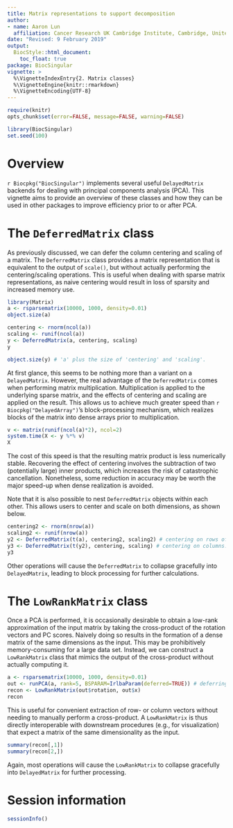 ```yaml
---
title: Matrix representations to support decomposition 
author: 
- name: Aaron Lun
  affiliation: Cancer Research UK Cambridge Institute, Cambridge, United Kingdom
date: "Revised: 9 February 2019"
output:
  BiocStyle::html_document:
    toc_float: true
package: BiocSingular 
vignette: >
  %\VignetteIndexEntry{2. Matrix classes}
  %\VignetteEngine{knitr::rmarkdown}
  %\VignetteEncoding{UTF-8}    
---
```


```r
require(knitr)
opts_chunk$set(error=FALSE, message=FALSE, warning=FALSE)
```

```r
library(BiocSingular)
set.seed(100)
```

# Overview

`r Biocpkg("BiocSingular")` implements several useful `DelayedMatrix` backends for dealing with principal components analysis (PCA).
This vignette aims to provide an overview of these classes and how they can be used in other packages to improve efficiency prior to or after PCA.

# The `DeferredMatrix` class

As previously discussed, we can defer the column centering and scaling of a matrix.
The `DeferredMatrix` class provides a matrix representation that is equivalent to the output of `scale()`, but without actually performing the centering/scaling operations.
This is useful when dealing with sparse matrix representations, as naive centering would result in loss of sparsity and increased memory use.

```r
library(Matrix)
a <- rsparsematrix(10000, 1000, density=0.01)
object.size(a)

centering <- rnorm(ncol(a))
scaling <- runif(ncol(a))
y <- DeferredMatrix(a, centering, scaling)
y

object.size(y) # 'a' plus the size of 'centering' and 'scaling'.
```

At first glance, this seems to be nothing more than a variant on a `DelayedMatrix`.
However, the real advantage of the `DeferredMatrix` comes when performing matrix multiplication.
Multiplication is applied to the underlying sparse matrix, and the effects of centering and scaling are applied on the result.
This allows us to achieve much greater speed than `r Biocpkg("DelayedArray")`'s block-processing mechanism, 
which realizes blocks of the matrix into dense arrays prior to multiplication.

```r
v <- matrix(runif(ncol(a)*2), ncol=2)
system.time(X <- y %*% v)
X    
```

The cost of this speed is that the resulting matrix product is less numerically stable.
Recovering the effect of centering involves the subtraction of two (potentially large) inner products, which increases the risk of catastrophic cancellation.
Nonetheless, some reduction in accuracy may be worth the major speed-up when dense realization is avoided.

Note that it is also possible to nest `DeferredMatrix` objects within each other.
This allows users to center and scale on both dimensions, as shown below.

```r
centering2 <- rnorm(nrow(a))
scaling2 <- runif(nrow(a))
y2 <- DeferredMatrix(t(a), centering2, scaling2) # centering on rows of 'a'.
y3 <- DeferredMatrix(t(y2), centering, scaling) # centering on columns.
y3
```

Other operations will cause the `DeferredMatrix` to collapse gracefully into `DelayedMatrix`, leading to block processing for further calculations.

# The `LowRankMatrix` class

Once a PCA is performed, it is occasionally desirable to obtain a low-rank approximation of the input matrix by taking the cross-product of the rotation vectors and PC scores.
Naively doing so results in the formation of a dense matrix of the same dimensions as the input.
This may be prohibitively memory-consuming for a large data set.
Instead, we can construct a `LowRankMatrix` class that mimics the output of the cross-product without actually computing it.

```r
a <- rsparsematrix(10000, 1000, density=0.01)
out <- runPCA(a, rank=5, BSPARAM=IrlbaParam(deferred=TRUE)) # deferring for speed.
recon <- LowRankMatrix(out$rotation, out$x)
recon    
```

This is useful for convenient extraction of row- or column vectors without needing to manually perform a cross-product.
A `LowRankMatrix` is thus directly interoperable with downstream procedures (e.g., for visualization) that expect a matrix of the same dimensionality as the input.

```r
summary(recon[,1])
summary(recon[2,])
```

Again, most operations will cause the `LowRankMatrix` to collapse gracefully into `DelayedMatrix` for further processing.

# Session information

```r
sessionInfo()
```
